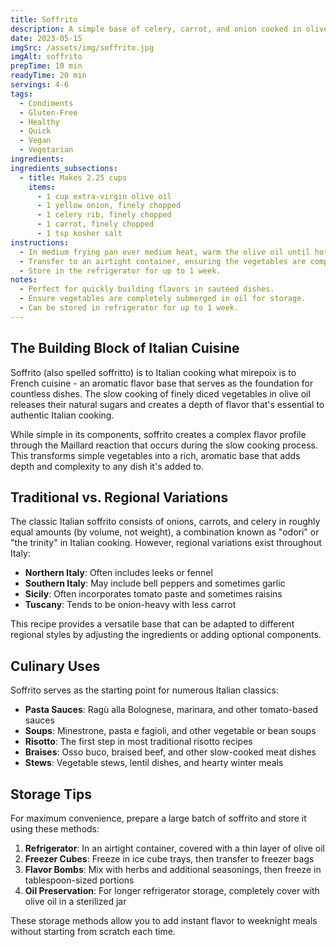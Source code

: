 ```yaml
---
title: Soffrito
description: A simple base of celery, carrot, and onion cooked in olive oil until soft and almost homogenous. Perfect for quickly building flavors in sautéed dishes.
date: 2023-05-15
imgSrc: /assets/img/soffrito.jpg
imgAlt: soffrito
prepTime: 10 min
readyTime: 20 min
servings: 4-6
tags:
  - Condiments
  - Gluten-Free
  - Healthy
  - Quick
  - Vegan
  - Vegetarian
ingredients:
ingredients_subsections:
  - title: Makes 2.25 cups
    items:
      - 1 cup extra-virgin olive oil
      - 1 yellow onion, finely chopped
      - 1 celery rib, finely chopped
      - 1 carrot, finely chopped
      - 1 tsp kosher salt
instructions:
  - In medium frying pan over medium heat, warm the olive oil until hot but not smoking. Add the onion, celery, and carrot. Cook, stirring occasionally, until the onion and celery are translucent, 5 to 8 minutes. Taste and season with salt.
  - Transfer to an airtight container, ensuring the vegetables are completely submerged in the oil.
  - Store in the refrigerator for up to 1 week.
notes:
  - Perfect for quickly building flavors in sautéed dishes.
  - Ensure vegetables are completely submerged in oil for storage.
  - Can be stored in refrigerator for up to 1 week.
---
```


## The Building Block of Italian Cuisine

Soffrito (also spelled soffritto) is to Italian cooking what mirepoix is to French cuisine - an aromatic flavor base that serves as the foundation for countless dishes. The slow cooking of finely diced vegetables in olive oil releases their natural sugars and creates a depth of flavor that's essential to authentic Italian cooking.

While simple in its components, soffrito creates a complex flavor profile through the Maillard reaction that occurs during the slow cooking process. This transforms simple vegetables into a rich, aromatic base that adds depth and complexity to any dish it's added to.

## Traditional vs. Regional Variations

The classic Italian soffrito consists of onions, carrots, and celery in roughly equal amounts (by volume, not weight), a combination known as "odori" or "the trinity" in Italian cooking. However, regional variations exist throughout Italy:

- **Northern Italy**: Often includes leeks or fennel
- **Southern Italy**: May include bell peppers and sometimes garlic
- **Sicily**: Often incorporates tomato paste and sometimes raisins
- **Tuscany**: Tends to be onion-heavy with less carrot

This recipe provides a versatile base that can be adapted to different regional styles by adjusting the ingredients or adding optional components.

## Culinary Uses

Soffrito serves as the starting point for numerous Italian classics:

- **Pasta Sauces**: Ragù alla Bolognese, marinara, and other tomato-based sauces
- **Soups**: Minestrone, pasta e fagioli, and other vegetable or bean soups
- **Risotto**: The first step in most traditional risotto recipes
- **Braises**: Osso buco, braised beef, and other slow-cooked meat dishes
- **Stews**: Vegetable stews, lentil dishes, and hearty winter meals

## Storage Tips

For maximum convenience, prepare a large batch of soffrito and store it using these methods:

1. **Refrigerator**: In an airtight container, covered with a thin layer of olive oil
2. **Freezer Cubes**: Freeze in ice cube trays, then transfer to freezer bags
3. **Flavor Bombs**: Mix with herbs and additional seasonings, then freeze in tablespoon-sized portions
4. **Oil Preservation**: For longer refrigerator storage, completely cover with olive oil in a sterilized jar

These storage methods allow you to add instant flavor to weeknight meals without starting from scratch each time.